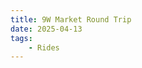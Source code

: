 ```yaml
---
title: 9W Market Round Trip
date: 2025-04-13
tags:
    - Rides
---
```




<Ride 
    instagramUrl="https://www.instagram.com/p/DISe-NKIanY/" 
    routeUrl="https://www.strava.com/routes/3313318634948917892"
/>
